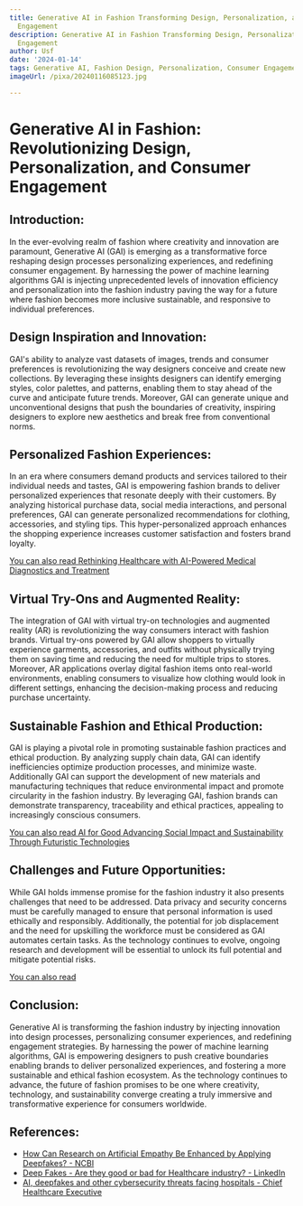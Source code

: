 ```yaml
---
title: Generative AI in Fashion Transforming Design, Personalization, and Consumer
  Engagement
description: Generative AI in Fashion Transforming Design, Personalization, and Consumer
  Engagement
author: Usf
date: '2024-01-14'
tags: Generative AI, Fashion Design, Personalization, Consumer Engagement
imageUrl: /pixa/20240116085123.jpg

---
```

#  Generative AI  in  Fashion:  Revolutionizing Design,  Personalization, and Consumer Engagement

## Introduction:
In the ever-evolving realm of fashion  where creativity and innovation are  paramount, Generative AI (GAI) is emerging  as a transformative force reshaping design processes personalizing  experiences, and redefining consumer  engagement. By  harnessing  the power of machine learning algorithms GAI is injecting unprecedented levels of innovation efficiency and personalization into the fashion industry paving the way  for a future  where fashion becomes more inclusive sustainable, and responsive to individual preferences.

## Design Inspiration and Innovation:
GAI's ability to analyze vast datasets of  images, trends and consumer preferences is revolutionizing the way designers conceive and create new collections. By leveraging these insights designers can identify emerging styles, color palettes, and patterns, enabling them to stay  ahead of the curve and anticipate future trends. Moreover, GAI can generate unique and unconventional  designs that push the boundaries of  creativity, inspiring designers to explore new  aesthetics and break free from conventional norms.

## Personalized Fashion  Experiences:
In an era where consumers demand products and services  tailored to their individual needs and  tastes, GAI is empowering fashion brands to deliver  personalized experiences that resonate deeply with their customers. By analyzing historical purchase  data,  social media interactions, and personal preferences,  GAI  can generate personalized recommendations for clothing, accessories, and styling  tips. This hyper-personalized approach enhances the shopping experience increases customer satisfaction and fosters brand loyalty.

[You can also read Rethinking Healthcare with AI-Powered Medical Diagnostics and Treatment](Rethinking%20Healthcare%20with%20AI-Powered%20Medical%20Diagnostics%20and%20Treatment)


##  Virtual  Try-Ons  and Augmented Reality:
The integration of GAI  with virtual try-on technologies and augmented reality (AR) is revolutionizing the way consumers interact  with fashion brands. Virtual try-ons powered by GAI allow shoppers to virtually experience garments, accessories, and outfits without physically trying them on  saving time and reducing the need for multiple trips  to stores. Moreover, AR applications overlay digital fashion items onto real-world environments, enabling consumers to visualize how clothing would look in different settings,  enhancing the decision-making process and reducing purchase uncertainty.

## Sustainable Fashion and Ethical Production:
GAI is playing a pivotal role in promoting sustainable fashion practices and  ethical production. By analyzing supply chain data, GAI can identify inefficiencies optimize production processes, and minimize waste. Additionally GAI can support  the development of new materials and manufacturing techniques that reduce environmental  impact and promote circularity in the fashion industry. By leveraging GAI, fashion brands can demonstrate transparency, traceability and ethical practices, appealing to  increasingly conscious  consumers.

[You can also read AI for  Good Advancing Social Impact and Sustainability Through Futuristic Technologies](AI%20for%20Good%20Advancing%20Social%20Impact%20and%20Sustainability%20Through%20Futuristic%20Technologies)


## Challenges and Future Opportunities:
While GAI holds immense promise for the fashion  industry it also presents challenges  that need to be addressed. Data privacy and security  concerns must be carefully managed to ensure that personal information  is used ethically and responsibly. Additionally, the potential for job displacement and the need for  upskilling the workforce must be considered as GAI automates certain tasks. As the technology continues to evolve, ongoing research and development will be essential to unlock its full potential and mitigate potential risks.

[You can also read ]()


## Conclusion:
Generative AI is transforming the fashion industry by injecting innovation into design processes, personalizing consumer experiences, and redefining engagement strategies. By harnessing  the power of  machine learning algorithms, GAI is empowering designers to push  creative boundaries enabling brands to deliver personalized experiences, and fostering a  more sustainable and ethical fashion ecosystem. As the technology continues to advance, the  future of fashion  promises to be one where creativity, technology, and sustainability  converge creating a  truly immersive and transformative experience  for consumers  worldwide.

## References:
- [How Can Research on Artificial Empathy Be Enhanced by Applying Deepfakes? - NCBI](https://www.ncbi.nlm.nih.gov/pmc/articles/PMC8933806/)
- [Deep Fakes - Are they good or bad for Healthcare industry? - LinkedIn](https://www.linkedin.com/pulse/deep-fakes-good-bad-healthcare-industry-nagaraja-srivatsan)
- [AI, deepfakes and other cybersecurity threats facing hospitals - Chief Healthcare Executive](https://www.chiefhealthcareexecutive.com/view/ai-deepfakes-and-other-cybersecurity-threats-facing-hospitals)

